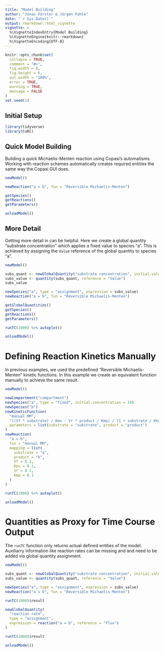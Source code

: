 ```yaml
---
title: "Model Building"
author: "Jonas Förster & Jürgen Pahle"
date: "`r Sys.Date()`"
output: rmarkdown::html_vignette
vignette: >
  %\VignetteIndexEntry{Model Building}
  %\VignetteEngine{knitr::rmarkdown}
  %\VignetteEncoding{UTF-8}
---
```


```r
knitr::opts_chunk$set(
  collapse = TRUE,
  comment = "#>",
  fig.width = 8,
  fig.height = 6,
  out.width = "100%",
  error = TRUE,
  warning = TRUE,
  message = FALSE
)
set.seed(1)
```

## Initial Setup

```r
library(tidyverse)
library(CoRC)
```

## Quick Model Building

Building a quick Michaelis-Menten reaction using Copasi's automatisms.
Working with reaction schemes automatically creates required entities the same way the Copasi GUI does.

```r
newModel()

newReaction("a = b", fun = "Reversible Michaelis-Menten")

getSpecies()
getReactions()
getParameters()

unloadModel()
```

## More Detail

Getting more detail in can be helpful.
Here we create a global quantity "substrate concentration" which applies a fixed value to species "a".
This is achieved by assigning the `Value` reference of the global quantity to species "a".

```r
newModel()

subs_quant <- newGlobalQuantity("substrate concentration", initial.value = 10)
subs_value <- quantity(subs_quant, reference = "Value")
subs_value

newSpecies("a", type = "assignment", expression = subs_value)
newReaction("a = b", fun = "Reversible Michaelis-Menten")

getGlobalQuantities()
getSpecies()
getReactions()
getParameters()

runTC(1000) %>% autoplot()

unloadModel()
```

# Defining Reaction Kinetics Manually

In previous examples, we used the predefined "Reversible Michaelis-Menten" kinetic functions.
In this example we create an equivalent function manually to achieve the same result.

```r
newModel()

newCompartment("compartment")
newSpecies("a", type = "fixed", initial.concentration = 10)
newSpecies("b")
newKineticFunction(
  "manual MM",
  "((Vf * substrate) / Kms - Vr * product / Kmp) / (1 + substrate / Kms + product / Kms)",
  parameters = list(substrate = "substrate", product = "product")
)
newReaction(
  "a = b",
  fun = "manual MM",
  mapping = list(
    substrate = "a",
    product = "b",
    Vf = 0.1,
    Kms = 0.1,
    Vr = 0.1,
    Kmp = 0.1
  )
)

runTC(1000) %>% autoplot()

unloadModel()
```

# Quantities as Proxy for Time Course Output

The `runTC` function only returns actual defined entities of the model.
Auxiliarry information like reaction rates can be missing and and need to be added via global quantity assignment.

```r
newModel()

subs_quant <- newGlobalQuantity("substrate concentration", initial.value = 10)
subs_value <- quantity(subs_quant, reference = "Value")

newSpecies("a", type = "assignment", expression = subs_value)
newReaction("a = b", fun = "Reversible Michaelis-Menten")

runTC(1000)$result

newGlobalQuantity(
  "reaction rate",
  type = "assignment",
  expression = reaction("a = b", reference = "Flux")
)

runTC(1000)$result

unloadModel()
```
